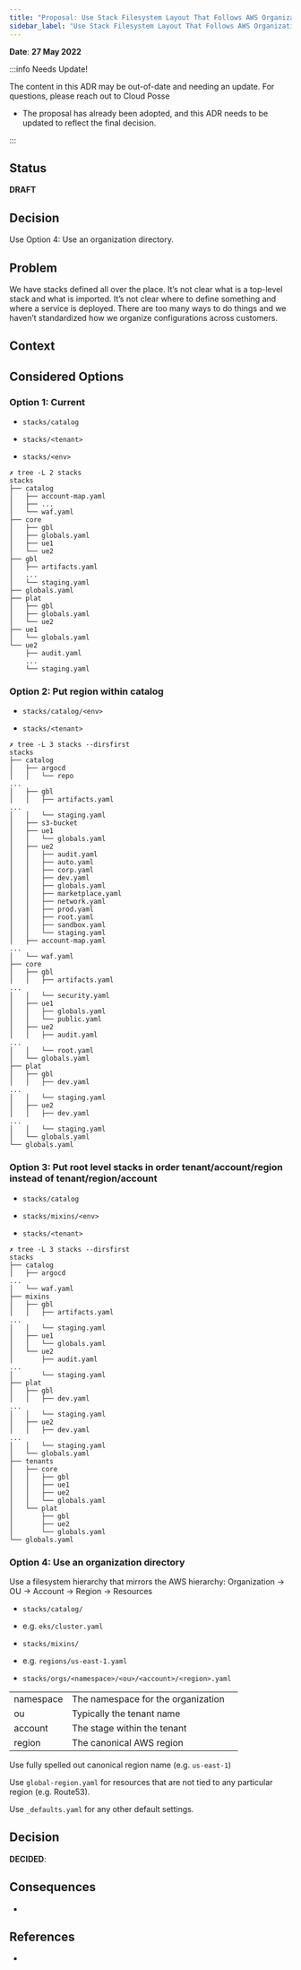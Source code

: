 ```yaml
---
title: "Proposal: Use Stack Filesystem Layout That Follows AWS Organization Conventions"
sidebar_label: "Use Stack Filesystem Layout That Follows AWS Organization Conventions"
---
```


**Date**: **27 May 2022**

:::info Needs Update!

The content in this ADR may be out-of-date and needing an update. For questions, please reach out to Cloud Posse

- The proposal has already been adopted, and this ADR needs to be updated to reflect the final decision.

:::

## Status

**DRAFT**

## Decision

Use Option 4: Use an organization directory.

## Problem
We have stacks defined all over the place. It’s not clear what is a top-level stack and what is imported. It’s not clear where to define something and where a service is deployed. There are too many ways to do things and we haven’t standardized how we organize configurations across customers.

## Context

## Considered Options

### Option 1: Current

- `stacks/catalog`

- `stacks/<tenant>`

- `stacks/<env>`

```
✗ tree -L 2 stacks
stacks
├── catalog
│   ├── account-map.yaml
│   ├── ...
│   └── waf.yaml
├── core
│   ├── gbl
│   ├── globals.yaml
│   ├── ue1
│   └── ue2
├── gbl
│   ├── artifacts.yaml
│   ...
│   └── staging.yaml
├── globals.yaml
├── plat
│   ├── gbl
│   ├── globals.yaml
│   └── ue2
├── ue1
│   └── globals.yaml
└── ue2
    ├── audit.yaml
    ...
    └── staging.yaml
```

### Option 2: Put region within catalog

- `stacks/catalog/<env>`

- `stacks/<tenant>`

```
✗ tree -L 3 stacks --dirsfirst
stacks
├── catalog
│   ├── argocd
│   │   └── repo
...
│   ├── gbl
│   │   ├── artifacts.yaml
...
│   │   └── staging.yaml
│   ├── s3-bucket
│   ├── ue1
│   │   └── globals.yaml
│   ├── ue2
│   │   ├── audit.yaml
│   │   ├── auto.yaml
│   │   ├── corp.yaml
│   │   ├── dev.yaml
│   │   ├── globals.yaml
│   │   ├── marketplace.yaml
│   │   ├── network.yaml
│   │   ├── prod.yaml
│   │   ├── root.yaml
│   │   ├── sandbox.yaml
│   │   └── staging.yaml
│   ├── account-map.yaml
...
│   └── waf.yaml
├── core
│   ├── gbl
│   │   ├── artifacts.yaml
...
│   │   └── security.yaml
│   ├── ue1
│   │   ├── globals.yaml
│   │   └── public.yaml
│   ├── ue2
│   │   ├── audit.yaml
...
│   │   └── root.yaml
│   └── globals.yaml
├── plat
│   ├── gbl
│   │   ├── dev.yaml
...
│   │   └── staging.yaml
│   ├── ue2
│   │   ├── dev.yaml
...
│   │   └── staging.yaml
│   └── globals.yaml
└── globals.yaml
```

### Option 3: Put root level stacks in order tenant/account/region instead of tenant/region/account

- `stacks/catalog`

- `stacks/mixins/<env>`

- `stacks/<tenant>`

```
✗ tree -L 3 stacks --dirsfirst
stacks
├── catalog
│   ├── argocd
...
│   └── waf.yaml
├── mixins
│   ├── gbl
│   │   ├── artifacts.yaml
...
│   │   └── staging.yaml
│   ├── ue1
│   │   └── globals.yaml
│   └── ue2
│       ├── audit.yaml
...
│       └── staging.yaml
├── plat
│   ├── gbl
│   │   ├── dev.yaml
...
│   │   └── staging.yaml
│   ├── ue2
│   │   ├── dev.yaml
...
│   │   └── staging.yaml
│   └── globals.yaml
├── tenants
│   ├── core
│   │   ├── gbl
│   │   ├── ue1
│   │   ├── ue2
│   │   └── globals.yaml
│   └── plat
│       ├── gbl
│       ├── ue2
│       └── globals.yaml
└── globals.yaml

```

### Option 4: Use an organization directory

Use a filesystem hierarchy that mirrors the AWS hierarchy: Organization → OU → Account → Region → Resources

- `stacks/catalog/`

- e.g. `eks/cluster.yaml`

- `stacks/mixins/`

- e.g. `regions/us-east-1.yaml`

- `stacks/orgs/<namespace>/<ou>/<account>/<region>.yaml`

|           |                                    |     |
| --------- | ---------------------------------- | --- |
| namespace | The namespace for the organization |     |
| ou        | Typically the tenant name          |     |
| account   | The stage within the tenant        |     |
| region    | The canonical AWS region           |     |

Use fully spelled out canonical region name (e.g. `us-east-1`)

Use `global-region.yaml` for resources that are not tied to any particular region (e.g. Route53).

Use `_defaults.yaml` for any other default settings.

## Decision

**DECIDED**:

## Consequences

-

## References

-


